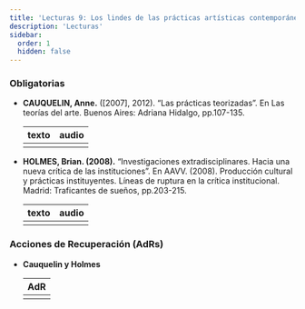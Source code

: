 ```yaml
---
title: 'Lecturas 9: Los lindes de las prácticas artísticas contemporáneas'
description: 'Lecturas'
sidebar:
  order: 1
  hidden: false
---
```



### Obligatorias

- **CAUQUELIN, Anne.** ([2007], 2012). “Las prácticas teorizadas”. En Las teorías del arte. Buenos Aires: Adriana Hidalgo, pp.107-135.

  | texto | audio |
  | :---: | :---: |
  | [<Icon name="open-book" color="#007481" size="2rem" />](/lectura-9/texto1.pdf) | [<Icon name="seti:audio" color="#007481" size="2rem" />](/lectura-9/audiotexto1.mp3) |

- **HOLMES, Brian. (2008).** “Investigaciones extradisciplinares. Hacia una nueva crítica de las instituciones”. En AAVV. (2008). Producción cultural y prácticas instituyentes. Líneas de ruptura en la crítica institucional. Madrid: Traficantes de sueños, pp.203-215.

  | texto | audio |
  | :---: | :---: |
  | [<Icon name="open-book" color="#007481" size="2rem" />](/lectura-9/texto2.pdf) | [<Icon name="seti:audio" color="#007481" size="2rem" />](/lectura-9/audiotexto2.mp3) |

### Acciones de Recuperación (AdRs)

- **Cauquelin y Holmes**

  | AdR |
  | :-: |
  | [<Icon name="seti:audio" color="#007481" size="2rem" />](/lectura-9/adr1.mp3) |
